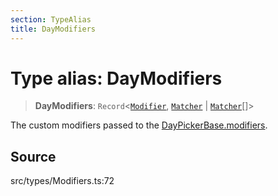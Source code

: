 ```yaml
---
section: TypeAlias
title: DayModifiers
---
```


# Type alias: DayModifiers

> **DayModifiers**: `Record`\<[`Modifier`](/api/latest/type-aliases/Modifier.mdx), [`Matcher`](/api/latest/type-aliases/Matcher.mdx) \| [`Matcher`](/api/latest/type-aliases/Matcher.mdx)[]\>

The custom modifiers passed to the [DayPickerBase.modifiers](/api/latest/interfaces/DayPickerBase.mdx).

## Source

src/types/Modifiers.ts:72
